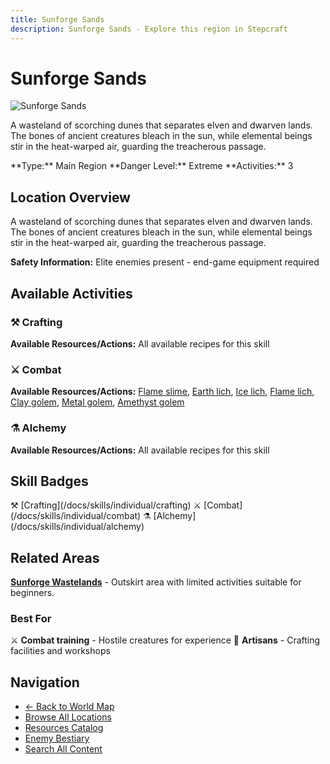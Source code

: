 ```yaml
---
title: Sunforge Sands
description: Sunforge Sands - Explore this region in Stepcraft
---
```


# Sunforge Sands

<div className="flex items-start gap-6 mb-8">
  <div className="flex-shrink-0">
    <img src="/assets/locations/sunforge_sands.png" alt="Sunforge Sands" className="w-32 h-32 border rounded-lg object-cover" />
  </div>
  <div className="flex-1">
    <div className="space-y-3">
      <p className="text-lg text-muted-foreground">A wasteland of scorching dunes that separates elven and dwarven lands. The bones of ancient creatures bleach in the sun, while elemental beings stir in the heat-warped air, guarding the treacherous passage.</p>
      <div className="flex flex-wrap gap-4 text-sm">
        <span className="px-3 py-1 bg-blue-100 dark:bg-blue-900 rounded-md">
          **Type:** Main Region
        </span>
        <span className="px-3 py-1 bg-red-100 dark:bg-red-900 rounded-md">
          **Danger Level:** Extreme
        </span>
        <span className="px-3 py-1 bg-purple-100 dark:bg-purple-900 rounded-md">
          **Activities:** 3
        </span>
      </div>
    </div>
  </div>
</div>

## Location Overview

A wasteland of scorching dunes that separates elven and dwarven lands. The bones of ancient creatures bleach in the sun, while elemental beings stir in the heat-warped air, guarding the treacherous passage.

**Safety Information:** Elite enemies present - end-game equipment required



## Available Activities


### ⚒️ Crafting

**Available Resources/Actions:** All available recipes for this skill



### ⚔️ Combat

**Available Resources/Actions:** [Flame slime](/docs/resources/individual/flame_slime), [Earth lich](/docs/resources/individual/earth_lich), [Ice lich](/docs/resources/individual/ice_lich), [Flame lich](/docs/resources/individual/flame_lich), [Clay golem](/docs/resources/individual/clay_golem), [Metal golem](/docs/resources/individual/metal_golem), [Amethyst golem](/docs/resources/individual/amethyst_golem)



### ⚗️ Alchemy

**Available Resources/Actions:** All available recipes for this skill




## Skill Badges

<div className="flex flex-wrap gap-2 my-4">
  <span className="inline-flex items-center gap-1 px-3 py-1 bg-yellow-100 dark:bg-yellow-900 rounded-full text-sm">
    ⚒️ [Crafting](/docs/skills/individual/crafting)
  </span>
  <span className="inline-flex items-center gap-1 px-3 py-1 bg-red-100 dark:bg-red-900 rounded-full text-sm">
    ⚔️ [Combat](/docs/skills/individual/combat)
  </span>
  <span className="inline-flex items-center gap-1 px-3 py-1 bg-indigo-100 dark:bg-indigo-900 rounded-full text-sm">
    ⚗️ [Alchemy](/docs/skills/individual/alchemy)
  </span>
</div>


## Related Areas

**[Sunforge Wastelands](/docs/map/individual/sunforge_wastelands)** - Outskirt area with limited activities suitable for beginners.

### Best For
⚔️ **Combat training** - Hostile creatures for experience
🔨 **Artisans** - Crafting facilities and workshops

## Navigation

- [← Back to World Map](/docs/map)
- [Browse All Locations](/docs/map/individual)
- [Resources Catalog](/docs/resources)
- [Enemy Bestiary](/docs/enemies)
- [Search All Content](/search)
